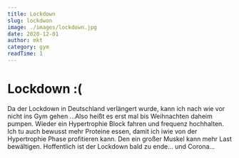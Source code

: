 ```yaml
---
title: Lockdown
slug: lockdwon
image: ./images/lockdown.jpg
date: 2020-12-01
author: mkt
category: gym
readTime: 1
---
```



<h1 className="post-title">Lockdown :(</h1>

<div>
    
<p>


Da der Lockdown in Deutschland verlängert wurde, kann ich nach wie vor nicht ins Gym gehen ...Also heißt es erst mal bis Weihnachten daheim pumpen. Wieder ein Hypertrophie Block fahren und frequenz hochhalten. Ich tu auch bewusst mehr Proteine essen, damit ich iwie von der Hypertrophie Phase profitieren kann. Den ein großer Muskel kann mehr Last bewältigen. Hoffentlich ist der Lockdown bald zu ende... und Corona...

</p>


</div>

